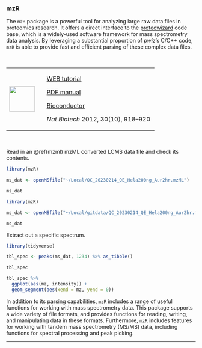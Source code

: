 ### mzR

The `mzR` package is a powerful tool for analyzing large raw data files in proteomics research. It offers a direct interface to the [proteowizard](http://proteowizard.sourceforge.net/) code base, which is a widely-used software framework for mass spectrometry data analysis. By leveraging a substantial proportion of *pwiz*'s C/C++ code, `mzR` is able to provide fast and efficient parsing of these complex data files.

\

+---------------------------------+---------------------------------------------------------------------------------------------------+
| ![](images/05.png){height="68"} | [WEB tutorial](https://lgatto.github.io/2020-02-17-RProt-Berlin/raw-ms-data-mzr-and-msnbase.html) | 
|                                 |                                                                                                   |
|                                 | [PDF manual](https://bioconductor.org/packages/release/bioc/manuals/mzR/man/mzR.pdf)              |
|                                 |                                                                                                   |
|                                 | [Bioconductor](https://bioconductor.org/packages/release/bioc/html/mzR.html)                      |
|                                 |                                                                                                   |
|                                 | *Nat Biotech* 2012, 30(10), 918–920                                                               |
+---------------------------------+---------------------------------------------------------------------------------------------------+

\


Read in an \@ref(mzml) mzML converted LCMS data file and check its contents.
```r
library(mzR)

ms_dat <- openMSfile("~/Local/QC_20230214_QE_Hela200ng_Aur2hr.mzML")

ms_dat
```

```r
library(mzR)

ms_dat <- openMSfile("~/Local/gitdata/QC_20230214_QE_Hela200ng_Aur2hr.mzML")

ms_dat
```

Extract out a specific spectrum.
```r
library(tidyverse)

tbl_spec <- peaks(ms_dat, 1234) %>% as_tibble()

tbl_spec
```

```r
tbl_spec %>% 
  ggplot(aes(mz, intensity)) + 
  geom_segment(aes(xend = mz, yend = 0))
```

In addition to its parsing capabilities, `mzR` includes a range of useful functions for working with mass spectrometry data. This package supports a wide variety of file formats, and provides functions for reading, writing, and manipulating data in these formats. Furthermore, `mzR` includes features for working with tandem mass spectrometry (MS/MS) data, including functions for spectral processing and peak picking.

---
